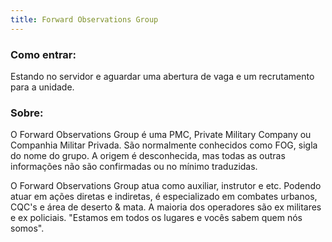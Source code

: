 ```yaml
---
title: Forward Observations Group
---
```


### Como entrar: 

Estando no servidor e aguardar uma abertura de vaga e um recrutamento para a unidade. 

### Sobre:

O Forward Observations Group é uma PMC, Private Military Company ou Companhia Militar Privada. São normalmente conhecidos como FOG, sigla do nome do grupo. A origem é desconhecida, mas todas as outras informações não são confirmadas ou no mínimo traduzidas.

O Forward Observations Group atua como auxiliar, instrutor e etc. Podendo atuar em ações diretas e indiretas, é especializado em combates urbanos, CQC's e área de deserto & mata. A maioria dos operadores são ex militares e ex policiais. "Estamos em todos os lugares e vocês sabem quem nós somos".
